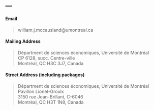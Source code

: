 ---
---

#### Email

> william.j.mccausland@umontreal.ca  

#### Mailing Address
> Départment de sciences économiques, Université de Montréal  
> CP 6128, succ. Centre-ville  
> Montréal, QC H3C 3J7, Canada  

#### Street Address (including packages)
> Départment de sciences économiques, Université de Montréal  
> Pavillon Lionel-Groulx  
> 3150 rue Jean-Brillant, C-6046  
> Montréal, QC H3T 1N8, Canada
